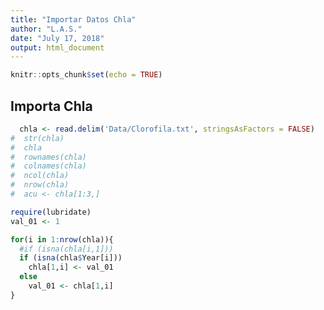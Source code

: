 ```yaml
---
title: "Importar Datos Chla"
author: "L.A.S."
date: "July 17, 2018"
output: html_document
---
```


```r
knitr::opts_chunk$set(echo = TRUE)
```

## Importa Chla

```r
  chla <- read.delim('Data/Clorofila.txt', stringsAsFactors = FALSE)
#  str(chla)
#  chla
#  rownames(chla)
#  colnames(chla)
#  ncol(chla)
#  nrow(chla)
#  acu <- chla[1:3,]

require(lubridate)
val_01 <- 1

for(i in 1:nrow(chla)){
  #if (isna(chla[i,1])) 
  if (isna(chla$Year[i]))
    chla[1,i] <- val_01
  else
    val_01 <- chla[1,i]
}
  


  

  
  
  
```
